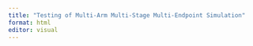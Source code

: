```yaml
---
title: "Testing of Multi-Arm Multi-Stage Multi-Endpoint Simulation"
format: html
editor: visual
---
```

